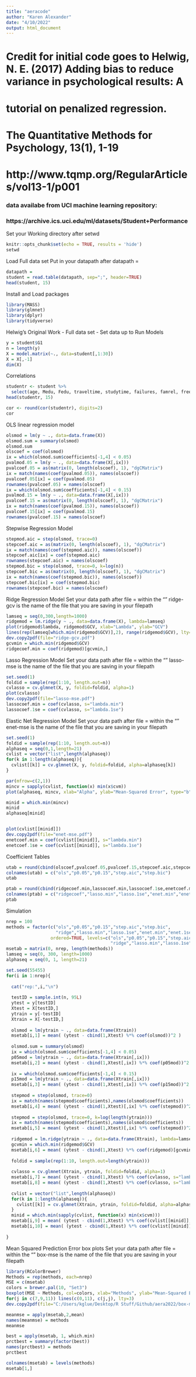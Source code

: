 ---
title: "aeracode"
author: "Karen Alexander"
date: "4/10/2022"
output: html_document
---

# Credit for initial code goes to Helwig, N. E. (2017) Adding bias to reduce variance in psychological results: A
# tutorial on penalized regression. 
# The Quantitative Methods for Psychology, 13(1), 1-19
# http://www.tqmp.org/RegularArticles/vol13-1/p001

### data availabe from UCI machine learning repository:
### https://archive.ics.uci.edu/ml/datasets/Student+Performance

Set your Working directory after setwd
```{r setup, include=FALSE}
knitr::opts_chunk$set(echo = TRUE, results = 'hide')
setwd
```

Load Full data set
Put in your datapath after datapath =
```{r}
datapath = 
student = read.table(datapath, sep=";", header=TRUE)
head(student, 15)
```

Install and Load packages
```{r}
library(MASS)    
library(glmnet)  
library(dplyr)
library(tidyverse)
```
Helwig's Original Work - Full data set - Set data up to Run Models
```{r}
y = student$G1
n = length(y)
X = model.matrix(~., data=student[,1:30])
X = X[,-1]
dim(X)
```

Correlations
```{r}
studentr <- student %>%
  select(age, Medu, Fedu, traveltime, studytime, failures, famrel, freetime, goout, Dalc, Walc, health, absences, G1)
head(studentr, 15)

cor <- round(cor(studentr), digits=2)
cor
```

OLS linear regression model
```{r}
olsmod = lm(y ~ ., data=data.frame(X))
olsmod.sum = summary(olsmod)
olsmod.sum
olscoef = coef(olsmod)
ix = which(olsmod.sum$coefficients[-1,4] < 0.05)
pvalmod.05 = lm(y ~ ., data=data.frame(X[,ix]))
pvalcoef.05 = as(matrix(0, length(olscoef), 1), "dgCMatrix")
ix = match(names(coef(pvalmod.05)), names(olscoef))
pvalcoef.05[ix] = coef(pvalmod.05)
rownames(pvalcoef.05) = names(olscoef)
ix = which(olsmod.sum$coefficients[-1,4] < 0.15)
pvalmod.15 = lm(y ~ ., data=data.frame(X[,ix]))
pvalcoef.15 = as(matrix(0, length(olscoef), 1), "dgCMatrix")
ix = match(names(coef(pvalmod.15)), names(olscoef))
pvalcoef.15[ix] = coef(pvalmod.15)
rownames(pvalcoef.15) = names(olscoef)
```

Stepwise Regression Model
```{r}
stepmod.aic = step(olsmod, trace=0)
stepcoef.aic = as(matrix(0, length(olscoef), 1), "dgCMatrix")
ix = match(names(coef(stepmod.aic)), names(olscoef))
stepcoef.aic[ix] = coef(stepmod.aic)
rownames(stepcoef.aic) = names(olscoef)
stepmod.bic = step(olsmod, trace=0, k=log(n))
stepcoef.bic = as(matrix(0, length(olscoef), 1), "dgCMatrix")
ix = match(names(coef(stepmod.bic)), names(olscoef))
stepcoef.bic[ix] = coef(stepmod.bic)
rownames(stepcoef.bic) = names(olscoef)
```

Ridge Regression Model
Set your data path after file = within the ""
ridge-gcv is the name of the file that you are saving in your filepath
```{r}
lamseq = seq(0,300,length=1000)
ridgemod = lm.ridge(y ~ ., data=data.frame(X), lambda=lamseq)
plot(ridgemod$lambda, ridgemod$GCV, xlab="Lambda", ylab="GCV")
lines(rep(lamseq[which.min(ridgemod$GCV)],2), range(ridgemod$GCV), lty=3)
dev.copy2pdf(file="ridge-gcv.pdf")
gcvmin = which.min(ridgemod$GCV)
ridgecoef.min = coef(ridgemod)[gcvmin,]
```

Lasso Regression Model
Set your data path after file = within the ""
lasso-mse is the name of the file that you are saving in your filepath
```{r}
set.seed(1)
foldid = sample(rep(1:10, length.out=n))
cvlasso = cv.glmnet(X, y, foldid=foldid, alpha=1)
plot(cvlasso)
dev.copy2pdf(file="lasso-mse.pdf")
lassocoef.min = coef(cvlasso, s="lambda.min")
lassocoef.1se = coef(cvlasso, s="lambda.1se")
```

Elastic Net Regression Model
Set your data path after file = within the ""
enet-mse is the name of the file that you are saving in your filepath
```{r}
set.seed(1)
foldid = sample(rep(1:10, length.out=n))
alphaseq = seq(0,1,length=21)
cvlist = vector("list",length(alphaseq))
for(k in 1:length(alphaseq)){
  cvlist[[k]] = cv.glmnet(X, y, foldid=foldid, alpha=alphaseq[k])
}

par(mfrow=c(2,1))
mincv = sapply(cvlist, function(x) min(x$cvm))
plot(alphaseq, mincv, xlab="Alpha", ylab="Mean-Squared Error", type="b")

minid = which.min(mincv)
minid
alphaseq[minid]


plot(cvlist[[minid]])
dev.copy2pdf(file="enet-mse.pdf")
enetcoef.min = coef(cvlist[[minid]], s="lambda.min")
enetcoef.1se = coef(cvlist[[minid]], s="lambda.1se")
```

Coefficient Tables
```{r}
utab = round(cbind(olscoef,pvalcoef.05,pvalcoef.15,stepcoef.aic,stepcoef.bic),3)
colnames(utab) = c("ols","p0.05","p0.15","step.aic","step.bic")
utab

ptab = round(cbind(ridgecoef.min,lassocoef.min,lassocoef.1se,enetcoef.min,enetcoef.1se),3)
colnames(ptab) = c("ridgecoef","lasso.min","lasso.1se","enet.min","enet.1se")
ptab
```

Simulation
```{r}
nrep = 100
methods = factor(c("ols","p0.05","p0.15","step.aic","step.bic",
                   "ridge","lasso.min","lasso.1se","enet.min","enet.1se"),
                 ordered=TRUE, levels=c("ols","p0.05","p0.15","step.aic","step.bic",
                                        "ridge","lasso.min","lasso.1se","enet.min","enet.1se"))
msetab = matrix(0, nrep, length(methods))
lamseq = seq(0, 300, length=1000)
alphaseq = seq(0, 1, length=21)

set.seed(55455)
for(i in 1:nrep){
  
  cat("rep:",i,"\n")
  
  testID = sample.int(n, 95L)
  ytest = y[testID]
  Xtest = X[testID,]
  ytrain = y[-testID]
  Xtrain = X[-testID,]
  
  olsmod = lm(ytrain ~ ., data=data.frame(Xtrain))
  msetab[i,1] = mean( (ytest - cbind(1,Xtest) %*% coef(olsmod))^2 )
  
  olsmod.sum = summary(olsmod)
  ix = which(olsmod.sum$coefficients[-1,4] < 0.05)
  p05mod = lm(ytrain ~ ., data=data.frame(Xtrain[,ix]))
  msetab[i,2] = mean( (ytest - cbind(1,Xtest[,ix]) %*% coef(p05mod))^2 )
  
  ix = which(olsmod.sum$coefficients[-1,4] < 0.15)
  p15mod = lm(ytrain ~ ., data=data.frame(Xtrain[,ix]))
  msetab[i,3] = mean( (ytest - cbind(1,Xtest[,ix]) %*% coef(p15mod))^2 )
  
  stepmod = step(olsmod, trace=0)
  ix = match(names(stepmod$coefficients),names(olsmod$coefficients))
  msetab[i,4] = mean( (ytest - cbind(1,Xtest)[,ix] %*% coef(stepmod))^2 )
  
  stepmod = step(olsmod, trace=0, k=log(length(ytrain)))
  ix = match(names(stepmod$coefficients),names(olsmod$coefficients))
  msetab[i,5] = mean( (ytest - cbind(1,Xtest)[,ix] %*% coef(stepmod))^2 )
  
  ridgemod = lm.ridge(ytrain ~ ., data=data.frame(Xtrain), lambda=lamseq)
  gcvmin = which.min(ridgemod$GCV)
  msetab[i,6] = mean( (ytest - cbind(1,Xtest) %*% coef(ridgemod)[gcvmin,])^2 )
  
  foldid = sample(rep(1:10, length.out=length(ytrain)))
  
  cvlasso = cv.glmnet(Xtrain, ytrain, foldid=foldid, alpha=1)
  msetab[i,7] = mean( (ytest - cbind(1,Xtest) %*% coef(cvlasso, s="lambda.min"))^2 )
  msetab[i,8] = mean( (ytest - cbind(1,Xtest) %*% coef(cvlasso, s="lambda.1se"))^2 )
  
  cvlist = vector("list",length(alphaseq))
  for(k in 1:length(alphaseq)){
    cvlist[[k]] = cv.glmnet(Xtrain, ytrain, foldid=foldid, alpha=alphaseq[k])
  }
  minid = which.min(sapply(cvlist, function(x) min(x$cvm)))
  msetab[i,9] = mean( (ytest - cbind(1,Xtest) %*% coef(cvlist[[minid]], s="lambda.min"))^2 )
  msetab[i,10] = mean( (ytest - cbind(1,Xtest) %*% coef(cvlist[[minid]], s="lambda.1se"))^2 )
  
}
```

Mean Squared Prediction Error box plots
Set your data path after file = within the ""
box-mse is the name of the file that you are saving in your filepath
```{r}
library(RColorBrewer)
Methods = rep(methods, each=nrep)
MSE = c(msetab)
colors = brewer.pal(10, "Set3")
boxplot(MSE ~ Methods, col=colors, xlab="Methods", ylab="Mean-Squared Error", ylim=c(6,12))
for(j in c(7,9,11)) lines(c(0,11), c(j,j), lty=3)
dev.copy2pdf(file="C:/Users/kglue/Desktop/R Stuff/Github/aera2022/box-mse.pdf")

meanmse = apply(msetab,2,mean)
names(meanmse) = methods
meanmse

best = apply(msetab, 1, which.min)
prctbest = summary(factor(best))
names(prctbest) = methods
prctbest

colnames(msetab) = levels(methods)
msetab[1,]
```
